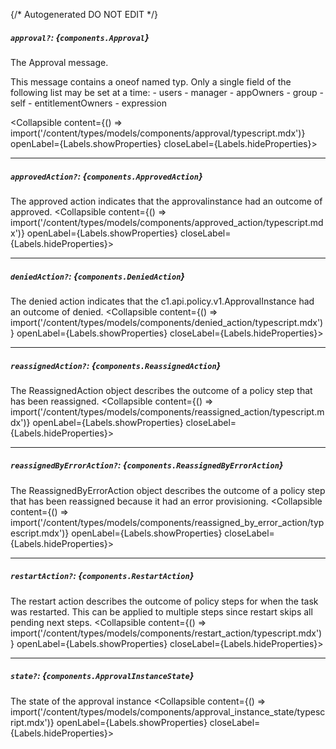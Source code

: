 {/* Autogenerated DO NOT EDIT  */}

##### `approval?`: *{`components.Approval`}*
The Approval message.

This message contains a oneof named typ. Only a single field of the following list may be set at a time:
  \- users
  \- manager
  \- appOwners
  \- group
  \- self
  \- entitlementOwners
  \- expression

<Collapsible content={() => import('/content/types/models/components/approval/typescript.mdx')} openLabel={Labels.showProperties} closeLabel={Labels.hideProperties}>
</Collapsible>

---
##### `approvedAction?`: *{`components.ApprovedAction`}*
The approved action indicates that the approvalinstance had an outcome of approved.
<Collapsible content={() => import('/content/types/models/components/approved_action/typescript.mdx')} openLabel={Labels.showProperties} closeLabel={Labels.hideProperties}>
</Collapsible>

---
##### `deniedAction?`: *{`components.DeniedAction`}*
The denied action indicates that the c1.api.policy.v1.ApprovalInstance had an outcome of denied.
<Collapsible content={() => import('/content/types/models/components/denied_action/typescript.mdx')} openLabel={Labels.showProperties} closeLabel={Labels.hideProperties}>
</Collapsible>

---
##### `reassignedAction?`: *{`components.ReassignedAction`}*
The ReassignedAction object describes the outcome of a policy step that has been reassigned.
<Collapsible content={() => import('/content/types/models/components/reassigned_action/typescript.mdx')} openLabel={Labels.showProperties} closeLabel={Labels.hideProperties}>
</Collapsible>

---
##### `reassignedByErrorAction?`: *{`components.ReassignedByErrorAction`}*
The ReassignedByErrorAction object describes the outcome of a policy step that has been reassigned because it had an error provisioning.
<Collapsible content={() => import('/content/types/models/components/reassigned_by_error_action/typescript.mdx')} openLabel={Labels.showProperties} closeLabel={Labels.hideProperties}>
</Collapsible>

---
##### `restartAction?`: *{`components.RestartAction`}*
The restart action describes the outcome of policy steps for when the task was restarted. This can be applied to multiple steps since restart skips all pending next steps.
<Collapsible content={() => import('/content/types/models/components/restart_action/typescript.mdx')} openLabel={Labels.showProperties} closeLabel={Labels.hideProperties}>
</Collapsible>

---
##### `state?`: *{`components.ApprovalInstanceState`}*
The state of the approval instance
<Collapsible content={() => import('/content/types/models/components/approval_instance_state/typescript.mdx')} openLabel={Labels.showProperties} closeLabel={Labels.hideProperties}>
</Collapsible>



